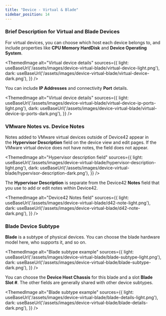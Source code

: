 ```yaml
---
title: "Device - Virtual & Blade"
sidebar_position: 14
---
```



### Brief Description for Virtual and Blade Devices

For virtual devices, you can choose which host each device belongs to, and include properties like **CPU Memory HardDisk** and **Device Operating System**.

<ThemedImage
  alt="Virtual device details"
  sources={{
    light: useBaseUrl('/assets/images/device-virtual-blade/virtual-device-light.png'),
    dark: useBaseUrl('/assets/images/device-virtual-blade/virtual-device-dark.png'),
  }}
/>

You can include **IP Addresses** and connectivity **Port** details.

<ThemedImage
  alt="Virtual device details"
  sources={{
    light: useBaseUrl('/assets/images/device-virtual-blade/virtual-device-ip-ports-light.png'),
    dark: useBaseUrl('/assets/images/device-virtual-blade/virtual-device-ip-ports-dark.png'),
  }}
/>

### VMware Notes vs. Device Notes

Notes added to VMware virtual devices outside of Device42 appear in the **Hypervisor Description** field on the device view and edit pages. If the VMware virtual device does not have notes, the field does not appear.

<ThemedImage
  alt="Hypervisor description field"
  sources={{
    light: useBaseUrl('/assets/images/device-virtual-blade/hypervisor-description-light.png'),
    dark: useBaseUrl('/assets/images/device-virtual-blade/hypervisor-description-dark.png'),
  }}
/>

The **Hypervisor Description** is separate from the Device42 **Notes** field that you use to add or edit notes within Device42.

<ThemedImage
  alt="Device42 Notes field"
  sources={{
    light: useBaseUrl('/assets/images/device-virtual-blade/d42-note-light.png'),
    dark: useBaseUrl('/assets/images/device-virtual-blade/d42-note-dark.png'),
  }}
/>

### Blade Device Subtype

**Blade** is a subtype of physical devices. You can choose the blade hardware model here, who supports it, and so on. 

<ThemedImage
  alt="Blade subtype example"
  sources={{
    light: useBaseUrl('/assets/images/device-virtual-blade/blade-subtype-light.png'),
    dark: useBaseUrl('/assets/images/device-virtual-blade/blade-subtype-dark.png'),
  }}
/>

You can choose the **Device Host Chassis** for this blade and a slot **Blade Slot #**. The other fields are generally shared with other device subtypes.

<ThemedImage
  alt="Blade subtype example"
  sources={{
    light: useBaseUrl('/assets/images/device-virtual-blade/blade-details-light.png'),
    dark: useBaseUrl('/assets/images/device-virtual-blade/blade-details-dark.png'),
  }}
/>
